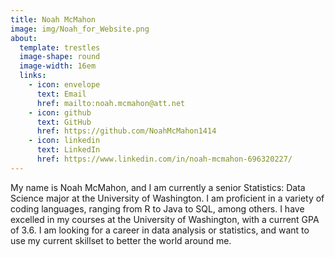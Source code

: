 ```yaml
---
title: Noah McMahon
image: img/Noah_for_Website.png
about: 
  template: trestles
  image-shape: round
  image-width: 16em
  links:
    - icon: envelope
      text: Email
      href: mailto:noah.mcmahon@att.net
    - icon: github
      text: GitHub
      href: https://github.com/NoahMcMahon1414
    - icon: linkedin
      text: LinkedIn
      href: https://www.linkedin.com/in/noah-mcmahon-696320227/
---
```


My name is Noah McMahon, and I am currently a senior Statistics: Data Science major at the University of Washington. I am proficient in a variety of coding languages, ranging from R to Java to SQL, among others. I have excelled in my courses at the University of Washington, with a current GPA of 3.6. I am looking for a career in data analysis or statistics, and want to use my current skillset to better the world around me.
